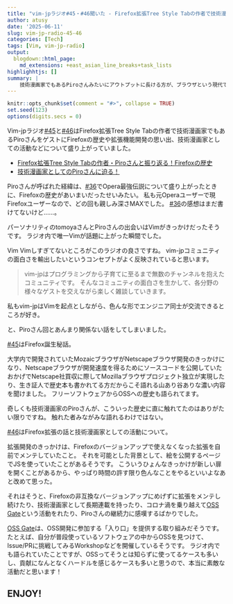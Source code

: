 ```yaml
---
title: "vim-jpラジオ#45・#46聞いた - Firefox拡張Tree Style Tabの作者で技術漫画家でもあるPiroさん登場"
author: atusy
date: '2025-06-11'
slug: vim-jp-radio-45-46
categories: [Tech]
tags: [Vim, vim-jp-radio]
output:
  blogdown::html_page:
    md_extensions: +east_asian_line_breaks+task_lists
highlighhtjs: []
summary: |
    技術漫画家でもあるPiroさんみたいにアウトプットに長ける方が、ブラウザという現代でも特に重要な技術の歴史の生き証人なの貴重すぎる……。すんごい濃い話が聞けました。
---
```


```r
knitr::opts_chunk$set(comment = "#>", collapse = TRUE)
set.seed(123)
options(digits.secs = 0)
```

[#45]: https://audee.jp/voice/show/105651
[#46]: https://audee.jp/voice/show/106081
[#36]: https://audee.jp/voice/show/101439

Vim-jpラジオ[#45]と[#46]はFirefox拡張Tree Style Tabの作者で技術漫画家でもあるPiroさんをゲストにFirefoxの歴史や拡張機能開発の思い出、技術漫画家としての活動などについて盛り上がっていました。

- [Firefox拡張Tree Style Tabの作者・Piroさんと振り返る！Firefoxの歴史][#45]
- [技術漫画家としてのPiroさんに迫る！][#46]

Piroさんが呼ばれた経緯は、[#36]でOpera最強伝説について盛り上がったときに、Firefoxの歴史があいまいだったせいみたい。
私も元Operaユーザーで現Firefoxユーザーなので、どの回も親しみ深さMAXでした。
[#36]の感想はまだ書けてないけど……。

パーソナリティのtomoyaさんとPiroさんの出会いはVimがきっかけだったそうです。
ラジオ内で唯一Vimが話題に上がった瞬間でした。

Vim Vimしすぎてないところがこのラジオの良さですね。
vim-jpコミュニティの面白さを輸出したいというコンセプトがよく反映されていると思います。

> vim-jpはプログラミングから子育てに至るまで無数のチャンネルを抱えたコミュニティです。
> そんなコミュニティの面白さを生かして、各分野の様々なゲストを交えながら楽しく雑談していきます。 

私もvim-jpはVimを起点としながら、色んな形でエンジニア同士が交流できるところが好き。

と、Piroさん回とあんまり関係ない話をしてしまいました。

[#45]はFirefox誕生秘話。

大学内で開発されていたMozaicブラウザがNetscapeブラウザ開発のきっかけになり、Netscapeブラウザが開発速度を得るためにソースコードを公開していたおかげでNetscape社買収に際してMozillaブラウザプロジェクト独立が実現したり、生き証人で歴史本も書かれてる方だからこそ語れる山あり谷ありな濃い内容を聞けました。
フリーソフトウェアからOSSへの歴史も語られてます。

奇しくも技術漫画家のPiroさんが、こういった歴史に直に触れてたのはありがたい限りですね。
触れた者みながみな語れるわけではない。

[#46]はFirefox拡張の話と技術漫画家としての活動について。

拡張開発のきっかけは、Firefoxのバージョンアップで使えなくなった拡張を自前でメンテしていたこと。
それを可能とした背景として、絵を公開するページでJSを使っていたことがあるそうです。
こういうひょんなきっかけが新しい扉を開くことがあるから、やっぱり時間の許す限り色んなことをやるといいよなあと改めて思った。

それはそうと、Firefoxの非互換なバージョンアップにめげずに拡張をメンテし続けたり、技術漫画家として長期連載を持ったり、コロナ渦を乗り越えて[OSS Gate](ossgate)という活動をれたり、Piroさんの継続力に感嘆するばかりでした。

[OSS Gate](ossgate)は、OSS開発に参加する「入り口」を提供する取り組みだそうです。
たとえば、自分が普段使っているソフトウェアの中からOSSを見つけて、Issue/PRに挑戦してみるWorkshopなどを開催しているそうです。
ラジオ内でも語られていたことですが、OSSってそうとは知らずに使ってるケースも多いし、貢献になんとなくハードルを感じるケースも多いと思うので、本当に素敵な活動だと思います！

[ossgate]: https://oss-gate.github.io/

<!--
ラジオの議事録

tomoyaさんは最近ゴルフしてるらしい。コードゴルフじゃないよ。

Piroさんは技術漫画家でもあるらしい。

Firefoxの歴史と拡張

# 46

* piroさんはbugzilla経由でパッチも送ってた
* コミケでFirefoxの歴史をまとめた
* NetscapeとFirefoxの関係って……？
    * Netscapeが出たときはMozaic Communicationsという会社だった
    * 大学時代にMozaicブラウザを作ってたが、大学に権利があった。社名にもケチがついてNetscapeにかわった
    * 画像が埋込めて革新的だった
    * Mozaic + Godzilla = Mozilla。Netscapeと書いてMozillaと読んでたらしい
* IEはMozaicの権利を購入して開発開始。後発だった
* Netscape 3から4くらいがピーク
    * 90年代後半
    * IEはまだおまけくらいの機能。IE 4.0で巻き返した
* Netscape 5を出すに際して外部の力を得るためにMozzila Orgとして自由ソフトウェア化
    * Free Softwareは無料のニュアンスを感じるせいでMSのあたりが強かったのがOSSという名前が生まれるきっかけっぽい
* Netscape 5がなかなか出なかった。パフォーマンスが悪く、エンジンが必要だった
* Geckoエンジンを買ってきた
    * ページだけじゃなく、GUIをXHTMLで書いてGeckoでレンダリングしよう
    * Dog foodingにもなる
    * 野心的すぎる……
        * JSが遅い
        * メールとかいろいろ乗りすぎ
* IEにとってかわられた
* Chromeに対するChromiumみたいな感じでNetscapeに対するMozillaだった
* Netscape社が買収されたりした後でMozillaは組織として独立
    * OSSだったおかげで、買収された後も、別組織で開発を継続できた
* Phoenix -> Firefox
* Firefox誕生秘話で時間切れ

# 47

* Extension
    * Tree Style Tabは自動更新ユーザーが15万くらい
    * 18歳くらいのときに、Firefoxのバージョンアップで使えなくなった拡張を自前でメンテ
* 絵を公開するページ作りでJSを使ってた
* その技術が拡張にも使える……！
* JSの学習方法
    * Mozillaのソースコード
    * オライリーのJS本第3版
* Tree Style Tabの開発経緯
    * 最初はコンテキストメニューに全部入れてたのをタブブラウザ拡張に移動
    * Firefox 2.0の変更に追従できなかったタイミングでTree Style Tabを作り始めた
* 当時の拡張はMozilla本体と同じ名前空間
    * 動作保証的にもセキュリティ的にも危険性があった
* セキュアになる過程でやれることが経って今
* 拡張用のAPI設計が重要だった
* 技術漫画家とOSS
    * ITエンジニア1年生のための……
        * シス管系女子から始まった
            * 2011年掲載開始
        * 長期連載だけど1回で書けること限られてるからネタが尽きてない
        * ドキュメントを読むだけで理解できない人向け
            * 自分の経験からもこういうのがほしい
    * 技術もわかる漫画家の存在が重要
        * 湊川あいさんとかが後に続いてる
* OSS Gate
    * Workshopの中でOSSへの貢献に挑戦してみよう
    * 使ってるものの中からOSSを見つけてもらうところから始める
        * そもそもOSSを使っている意識がない、どう貢献したらいいかわからない、みたいな人がおおい
    

-->

## ENJOY!


